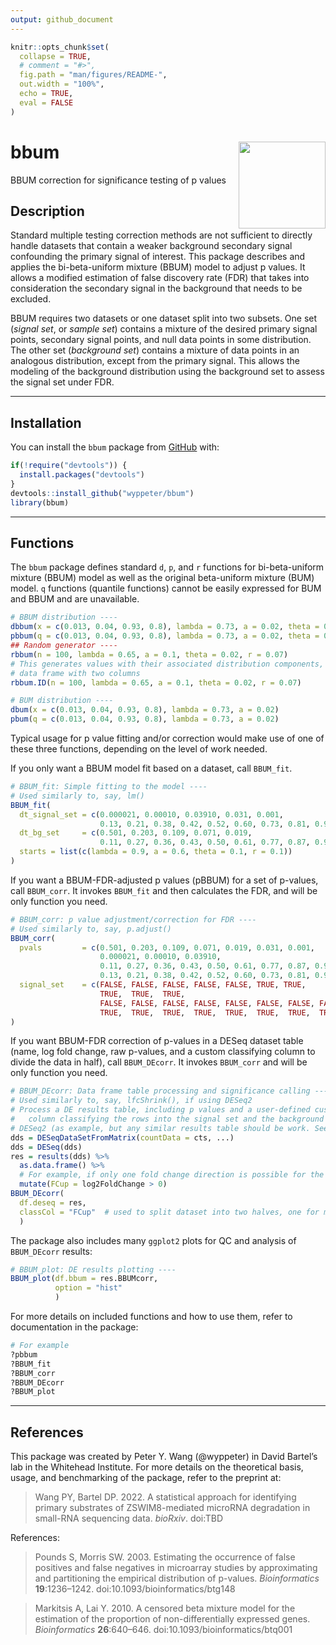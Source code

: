 ```yaml
---
output: github_document
---
```


<!-- README.md is generated from README.Rmd. Please edit that file -->

```r
knitr::opts_chunk$set(
  collapse = TRUE,
  # comment = "#>",
  fig.path = "man/figures/README-",
  out.width = "100%",
  echo = TRUE,
  eval = FALSE
)
```

# bbum <img src='man/figures/logo.png' align="right" height="139" />
BBUM correction for significance testing of p values


## Description

Standard multiple testing correction methods are not sufficient to directly handle datasets that contain a weaker background secondary signal confounding the primary signal of interest. This package describes and applies the bi-beta-uniform mixture (BBUM) model to adjust p values. It allows a modified estimation of false discovery rate (FDR) that takes into consideration the secondary signal in the background that needs to be excluded.

BBUM requires two datasets or one dataset split into two subsets. One set (*signal set*, or *sample set*) contains a mixture of the desired primary signal points, secondary signal points, and null data points in some distribution. The other set (*background set*) contains a mixture of data points in an analogous distribution, except from the primary signal. This allows the modeling of the background distribution using the background set to assess the signal set under FDR.

---

## Installation

You can install the `bbum` package from [GitHub](https://github.com/wyppeter/bbum) with:

```r
if(!require("devtools")) {
  install.packages("devtools")
}
devtools::install_github("wyppeter/bbum")
library(bbum)
```

---

## Functions

The `bbum` package defines standard `d`, `p`, and `r` functions for bi-beta-uniform mixture (BBUM) model as well as the original beta-uniform mixture (BUM) model. `q` functions (quantile functions) cannot be easily expressed for BUM and BBUM and are unavailable.

```r
# BBUM distribution ----
dbbum(x = c(0.013, 0.04, 0.93, 0.8), lambda = 0.73, a = 0.02, theta = 0.11, r = 0.003)
pbbum(q = c(0.013, 0.04, 0.93, 0.8), lambda = 0.73, a = 0.02, theta = 0.11, r = 0.003)
## Random generator ----
rbbum(n = 100, lambda = 0.65, a = 0.1, theta = 0.02, r = 0.07)
# This generates values with their associated distribution components, as a 
# data frame with two columns
rbbum.ID(n = 100, lambda = 0.65, a = 0.1, theta = 0.02, r = 0.07)

# BUM distribution ----
dbum(x = c(0.013, 0.04, 0.93, 0.8), lambda = 0.73, a = 0.02)
pbum(q = c(0.013, 0.04, 0.93, 0.8), lambda = 0.73, a = 0.02)
```

Typical usage for p value fitting and/or correction would make use of one of
these three functions, depending on the level of work needed.

If you only want a BBUM model fit based on a dataset, call `BBUM_fit`.
```r
# BBUM_fit: Simple fitting to the model ----
# Used similarly to, say, lm()
BBUM_fit(
  dt_signal_set = c(0.000021, 0.00010, 0.03910, 0.031, 0.001,
                    0.13, 0.21, 0.38, 0.42, 0.52, 0.60, 0.73, 0.81, 0.97),
  dt_bg_set     = c(0.501, 0.203, 0.109, 0.071, 0.019,
                    0.11, 0.27, 0.36, 0.43, 0.50, 0.61, 0.77, 0.87, 0.91),
  starts = list(c(lambda = 0.9, a = 0.6, theta = 0.1, r = 0.1))
)
```

If you want a BBUM-FDR-adjusted p values (pBBUM) for a set of p-values, call `BBUM_corr`. It invokes `BBUM_fit` and then calculates the FDR, and will be only function you need.
```r
# BBUM_corr: p value adjustment/correction for FDR ----
# Used similarly to, say, p.adjust()
BBUM_corr(
  pvals         = c(0.501, 0.203, 0.109, 0.071, 0.019, 0.031, 0.001,
                    0.000021, 0.00010, 0.03910,
                    0.11, 0.27, 0.36, 0.43, 0.50, 0.61, 0.77, 0.87, 0.91,
                    0.13, 0.21, 0.38, 0.42, 0.52, 0.60, 0.73, 0.81, 0.97),
  signal_set    = c(FALSE, FALSE, FALSE, FALSE, FALSE, TRUE, TRUE,
                    TRUE,  TRUE,  TRUE,
                    FALSE, FALSE, FALSE, FALSE, FALSE, FALSE, FALSE, FALSE, FALSE,
                    TRUE,  TRUE,  TRUE,  TRUE,  TRUE,  TRUE,  TRUE,  TRUE,  TRUE)
)
```

If you want BBUM-FDR correction of p-values in a DESeq dataset table (name, log fold change, raw p-values, and a custom classifying column to divide the data in half), call `BBUM_DEcorr`. It invokes `BBUM_corr` and will be only function you need.
```r
# BBUM_DEcorr: Data frame table processing and significance calling ----
# Used similarly to, say, lfcShrink(), if using DESeq2
# Process a DE results table, including p values and a user-defined custom 
#   column classifying the rows into the signal set and the background set
# DESeq2 (as example, but any similar results table should be work. See documentation.)
dds = DESeqDataSetFromMatrix(countData = cts, ...)
dds = DESeq(dds)
res = results(dds) %>%
  as.data.frame() %>%
  # For example, if only one fold change direction is possible for the primary signal
  mutate(FCup = log2FoldChange > 0)  
BBUM_DEcorr(
  df.deseq = res,
  classCol = "FCup"  # used to split dataset into two halves, one for modeling, one for analysis
  )
```

The package also includes many `ggplot2` plots for QC and analysis of 
`BBUM_DEcorr` results:

```r
# BBUM_plot: DE results plotting ----
BBUM_plot(df.bbum = res.BBUMcorr,
          option = "hist"
          )
```

For more details on included functions and how to use them, refer to documentation in the package:
```r
# For example
?pbbum
?BBUM_fit
?BBUM_corr
?BBUM_DEcorr
?BBUM_plot
```

---

## References 

This package was created by Peter Y. Wang (@wyppeter) in David Bartel's lab in the Whitehead Institute.
For more details on the theoretical basis, usage, and benchmarking of the package, refer to the preprint at:

> Wang PY, Bartel DP. 2022. A statistical approach for identifying primary substrates of ZSWIM8-mediated microRNA degradation in small-RNA sequencing data. *bioRxiv*. doi:TBD

References:

> Pounds S, Morris SW. 2003. Estimating the occurrence of false positives and false negatives in microarray studies by approximating and partitioning the empirical distribution of p-values. *Bioinformatics* **19**:1236–1242. doi:10.1093/bioinformatics/btg148

> Markitsis A, Lai Y. 2010. A censored beta mixture model for the estimation of the proportion of non-differentially expressed genes. *Bioinformatics* **26**:640–646. doi:10.1093/bioinformatics/btq001
